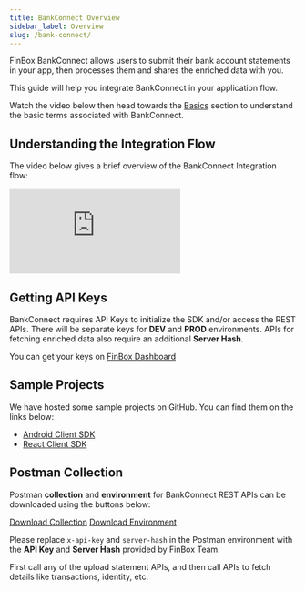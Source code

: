 ```yaml
---
title: BankConnect Overview
sidebar_label: Overview
slug: /bank-connect/
---
```



FinBox BankConnect allows users to submit their bank account statements in your app, then processes them and shares the enriched data with you.

This guide will help you integrate BankConnect in your application flow.

Watch the video below then head towards the [Basics](/bank-connect/basics.html) section to understand the basic terms associated with BankConnect.

## Understanding the Integration Flow
The video below gives a brief overview of the BankConnect Integration flow:

<div class="embed-container">
<iframe src="https://www.youtube.com/embed/OC2eBqeCKrs?rel=0" frameborder="0" allow="accelerometer; autoplay; encrypted-media; gyroscope; picture-in-picture" allowfullscreen></iframe>
</div>

## Getting API Keys
BankConnect requires API Keys to initialize the SDK and/or access the REST APIs. There will be separate keys for **DEV** and **PROD** environments. APIs for fetching enriched data also require an additional **Server Hash**.

You can get your keys on [FinBox Dashboard](https://dashboard.finbox.in/)

## Sample Projects
We have hosted some sample projects on GitHub. You can find them on the links below:
- [Android Client SDK](https://github.com/finbox-in/bankconnect-android)
- [React Client SDK](https://github.com/finbox-in/bankconnect-react)

## Postman Collection
Postman **collection** and **environment** for BankConnect REST APIs can be downloaded using the buttons below:

<div class="button_holder">
<a class="download_button" download href="/finbox_bankconnect.postman_collection.json">Download Collection</a>
<a class="download_button" download href="/finbox_bankconnect.postman_environment.json">Download Environment</a>
</div>

Please replace `x-api-key` and `server-hash` in the Postman environment with the **API Key** and **Server Hash** provided by FinBox Team.

First call any of the upload statement APIs, and then call APIs to fetch details like transactions, identity, etc.